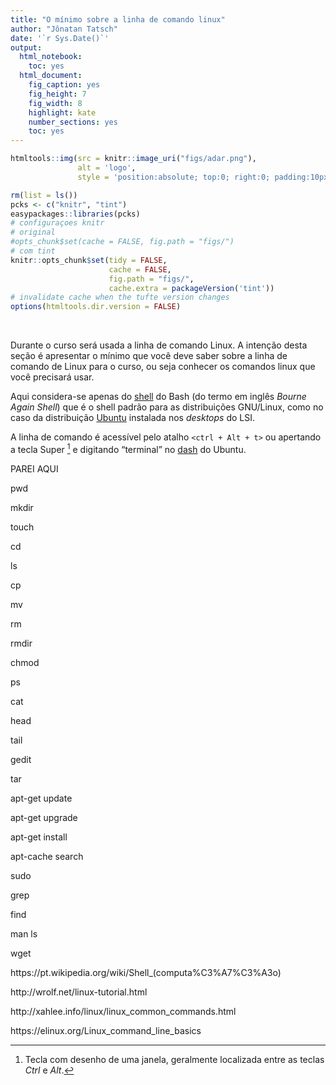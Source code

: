 ```yaml
---
title: "O mínimo sobre a linha de comando linux"
author: "Jônatan Tatsch"
date: '`r Sys.Date()`'
output:
  html_notebook: 
    toc: yes
  html_document:
    fig_caption: yes
    fig_height: 7
    fig_width: 8
    highlight: kate
    number_sections: yes
    toc: yes
---
```


```r
htmltools::img(src = knitr::image_uri("figs/adar.png"), 
               alt = 'logo', 
               style = 'position:absolute; top:0; right:0; padding:10px;width:500px; height=300px')
```



```r
rm(list = ls())
pcks <- c("knitr", "tint")
easypackages::libraries(pcks)
# configuraçoes knitr
# original
#opts_chunk$set(cache = FALSE, fig.path = "figs/")
# com tint
knitr::opts_chunk$set(tidy = FALSE, 
                      cache = FALSE,
                      fig.path = "figs/",
                      cache.extra = packageVersion('tint'))
# invalidate cache when the tufte version changes
options(htmltools.dir.version = FALSE)
```
<br>



Durante o curso será usada a linha de comando Linux. A intenção desta seção é apresentar o mínimo que você deve saber sobre a linha de comando de Linux para o curso, ou seja conhecer os comandos linux que você precisará usar.

Aqui considera-se apenas do [shell](linuxquestions.org/questions/linux-software-2/postscript-to-jpeg-606270/) do Bash (do termo em inglês *Bourne Again Shell*) que é o shell padrão para as distribuições GNU/Linux, como no caso da distribuição [Ubuntu](https://pt.wikipedia.org/wiki/Ubuntu) instalada nos *desktops* do LSI. 

A linha de comando é acessível pelo atalho `<ctrl + Alt + t>` ou apertando a tecla Super [^1] e digitando "terminal" no [dash](https://www.lifewire.com/complete-guide-ubuntu-unity-dash-2202066) do Ubuntu. 


[^1]: Tecla com desenho de uma janela, geralmente localizada entre as teclas *Ctrl* e *Alt*.

PAREI AQUI




pwd

mkdir

touch

cd

ls


cp

mv

rm

rmdir


chmod

ps


cat

head

tail

gedit



tar


apt-get update

apt-get upgrade

apt-get install

apt-cache search 

sudo

grep

find

man ls

wget

https://pt.wikipedia.org/wiki/Shell_(computa%C3%A7%C3%A3o)


http://wrolf.net/linux-tutorial.html

http://xahlee.info/linux/linux_common_commands.html

https://elinux.org/Linux_command_line_basics

                                                      